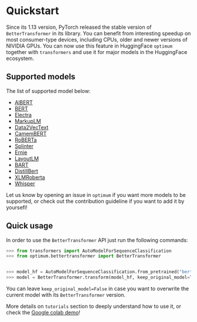 <!--Copyright 2022 The HuggingFace Team. All rights reserved.

Licensed under the Apache License, Version 2.0 (the "License"); you may not use this file except in compliance with
the License. You may obtain a copy of the License at

http://www.apache.org/licenses/LICENSE-2.0

Unless required by applicable law or agreed to in writing, software distributed under the License is distributed on
an "AS IS" BASIS, WITHOUT WARRANTIES OR CONDITIONS OF ANY KIND, either express or implied. See the License for the
specific language governing permissions and limitations under the License.
-->

# Quickstart

Since its 1.13 version, PyTorch released the stable version of `BetterTransformer` in its library. You can benefit from interesting speedup on most consumer-type devices, including CPUs, older and newer versions of NIVIDIA GPUs.
You can now use this feature in HuggingFace `optimum` together with `transformers` and use it for major models in the HuggingFace ecosystem.

## Supported models

The list of supported model below:
- [AlBERT](https://arxiv.org/abs/1909.11942)
- [BERT](https://arxiv.org/abs/1810.04805)
- [Electra](https://arxiv.org/abs/2003.10555)
- [MarkupLM](https://arxiv.org/abs/2110.08518)
- [Data2VecText](https://arxiv.org/abs/2202.03555)
- [CamemBERT](https://arxiv.org/abs/1911.03894)
- [RoBERTa](https://arxiv.org/abs/1907.11692)
- [Splinter](https://arxiv.org/abs/2101.00438)
- [Ernie](https://arxiv.org/abs/1904.09223)
- [LayoutLM](https://arxiv.org/abs/1912.13318)
- [BART](https://arxiv.org/abs/1910.13461)
- [DistillBert](https://arxiv.org/abs/1910.01108)
- [XLMRoberta](https://arxiv.org/abs/1911.02116)
- [Whisper](https://cdn.openai.com/papers/whisper.pdf)

Let us know by opening an issue in `optimum` if you want more models to be supported, or check out the contribution guideline if you want to add it by yoursefl!

## Quick usage

In order to use the `BetterTransformer` API just run the following commands:

```python
>>> from transformers import AutoModelForSequenceClassification
>>> from optimum.bettertransformer import BetterTransformer


>>> model_hf = AutoModelForSequenceClassification.from_pretrained("bert-base-cased")
>>> model = BetterTransformer.transform(model_hf, keep_original_model=True)
```
You can leave `keep_original_model=False` in case you want to overwrite the current model with its `BetterTransformer` version.

More details on `tutorials` section to deeply understand how to use it, or check the [Google colab demo](https://colab.research.google.com/drive/1Lv2RCG_AT6bZNdlL1oDDNNiwBBuirwI-?usp=sharing)!